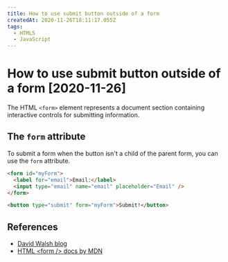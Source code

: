 ```yaml
---
title: How to use submit button outside of a form
createdAt: 2020-11-26T18:11:17.055Z
tags:
  - HTML5
  - JavaScript
---
```


# How to use submit button outside of a form [2020-11-26]

The HTML `<form>` element represents a document section containing interactive controls for submitting information.

## The `form` attribute

To submit a form when the button isn't a child of the parent form, you can use the `form` attribute.

```html
<form id="myForm">
  <label for="email">Email:</label>
  <input type="email" name="email" placeholder="Email" />
</form>

<button type="submit" form="myForm">Submit!</button>
```

## References

- [David Walsh blog](https://davidwalsh.name/submit-button-outside-form)
- [HTML &lt;form /&gt; docs by MDN](https://developer.mozilla.org/en-US/docs/Web/HTML/Element/form)
